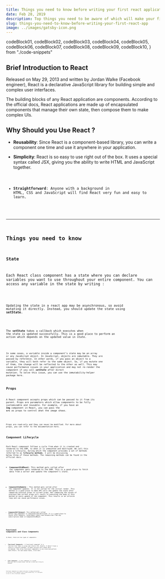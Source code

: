 ```yaml
---
title: Things you need to know before writing your first react application
date: Feb 28, 2019
description: Top things you need to be aware of which will make your first experience with React much easier.
slug: things-you-need-to-know-before-writing-your-first-react-app
image: ../images/gatsby-icon.png
---
```


<!-- ![Hola](../images/gatsby-icon.png) -->


  codeBlock01,
  codeBlock02,
  codeBlock03,
  codeBlock04,
  codeBlock05,
  codeBlock06,
  codeBlock07,
  codeBlock08,
  codeBlock09,
  codeBlock10,
} from "./code-snippets"

## Brief Introduction to React

Released on May 29, 2013 and written by Jordan Walke (Facebook engineer), React is a declarative JavaScript library for building simple and complex user interfaces.

The building blocks of any React application are components. According to the official docs, React applications are made up of encapsulated components that manage their own state, then compose them to make complex UIs.

## Why Should you Use React ?

- **Reusability**: Since React is a component-based library, you can write a component one time and use it anywhere in your application.

- **Simplicity**: React is so easy to use right out of the box. It uses a special syntax called JSX, giving you the ability to write HTML and JavaScript together.

  <Code code={codeBlock01} />

- **Straightforward**: Anyone with a background in HTML, CSS and JavaScript will find React very fun and easy to learn.

---

## Things you need to know

### State

Each React class component has a state where you can declare variables you want to use throughout your entire component. You can access any variable in the state by writing :

<Code code={codeBlock02} />

Updating the state in a react app may be asynchronous, so avoid mutating it directly. Instead, you should update the state using **setState**.

<Code code={codeBlock03} />

The **setState** takes a callback which executes when the state is updated successfully. This is a good place to perform an action which depends on the updated value in state.

<Code code={codeBlock04} />

In some cases, a variable inside a component’s state may be an array or any JavaScript object. In JavaScript, objects are immutable. They are passed by reference. In other words, if you pass an object to a variable, they will both refer to the same object. So, if you mutate one of them, the change will be reflected to the other as well. This may cause performance issues in your application and may not re-render the component if you call **_setState_** after direct mutation. To solve this issue, you can use the immutability-helper package here.

## Props

A React component accepts props which can be passed to it from its parent. Props are parameters which allow components to be fully customizable and reusable. For example, if you have an **Img** component in React, you can pass the **src** as props to control what the image shows.

<Code code={codeBlock05} />

Props are read-only and they can never be modified. For more about props, you can refer to the documentation here.

## Component Lifecycle

Each React component follows a cycle from when it is created and rendered to the DOM, to when it is unmounted and destroyed. We call this cycle a lifecycle, during which the component provides a set of methods referred to as **lifecycle methods**. I will be discussing below three of these methods. The remaining methods can be found in the official docs.

- **ComponentDidMount**: This method gets called after the component gets rendered to the DOM. This is a good place to fetch data from a server and update the component’s state.

<Code code={codeBlock06} />

- **ComponentDidUpdate** : This method gets called after the component updates. It is not called for the initial render. This method is a good place to make API calls and update the state after comparing previous props to current props. Not comparing the values of previous and current props will result in executing the body of this method on every update of the component. This results in an infinite loop and can cause performance issues.

<Code code={codeBlock07} />

- **ComponentWillUnmount**: This method gets called before the component is unmounted and destroyed. It is a good place to cancel HTTP requests, invalidate timers and unsubscribe from any subscriptions made in ComponentDidMount.

  <Code code={codeBlock08} />

## Functional Components and Class Components

In React, there are two types of components:

- **Functional Components** — A functional component is a function that takes in props and returns JSX. Usually it doesn’t have a state or lifecycle methods. In React version 16.8, Hooks were introduced. They allow functional components to use state and perform side effects. For more about hooks, click here.

<Code code={codeBlock09} />

- **Class Components** — A class component is a normal ES6 class which accepts props, and has a state and lifecycle methods.

<Code code={codeBlock10} />

Functional components are simpler and easier to debug and maintain. If you have a class component with a render method only, it is advisable to turn it into a functional component.
